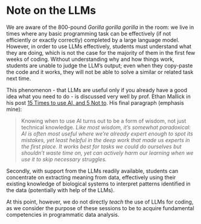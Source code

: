 # Note on the LLMs

We are aware of the 800-pound _Gorilla gorilla gorilla_ in the room: we live in times where any basic programming task can be effectively (if not efficiently or exactly correctly) completed by a large language model. However, in order to use LLMs effectively, students must understand what they are doing, which is not the case for the majority of them in the first few weeks of coding. Without understanding why and how things work, students are unable to judge the LLM's output; even when they copy-paste the code and it works, they will not be able to solve a similar or related task next time.

This phenomenon - that LLMs are useful only if you already have a good idea what you need to do - is discussed very well by prof. Ethan Mallick in his post [15 Times to use AI, and 5 Not to](https://www.oneusefulthing.org/p/15-times-to-use-ai-and-5-not-to). His final paragraph (emphasis mine):

> Knowing when to use AI turns out to be a form of wisdom, not just technical knowledge. _Like most wisdom, it's somewhat paradoxical: AI is often most useful where we're already expert enough to spot its mistakes, yet least helpful in the deep work that made us experts in the first place. It works best for tasks we could do ourselves but shouldn't waste time on, yet can actively harm our learning when we use it to skip necessary struggles._ 

Secondly, with support from the LLMs readily available, students can concentrate on extracting meaning from data, effectively using their existing knowledge of biological systems to interpret patterns identified in the data (potentially with help of the LLMs).

At this point, however, we do not directly _teach_ the use of LLMs for coding, as we consider the purpose of these sessions to be to acquire fundamental competencies in programmatic data analysis.
